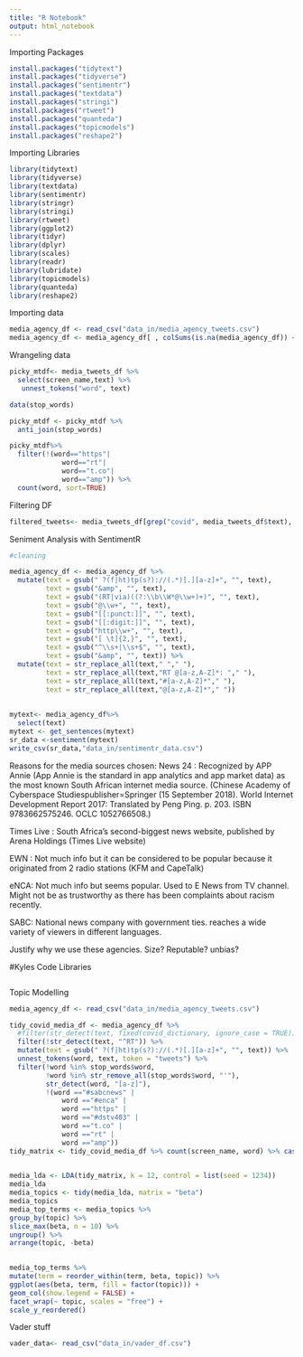 ```yaml
---
title: "R Notebook"
output: html_notebook
---
```

Importing Packages
```r
install.packages("tidytext")
install.packages("tidyverse")
install.packages("sentimentr")
install.packages("textdata")
install.packages("stringi")
install.packages("rtweet")
install.packages("quanteda")
install.packages("topicmodels")
install.packages("reshape2")
```

Importing Libraries
```r
library(tidytext)
library(tidyverse)
library(textdata)
library(sentimentr)
library(stringr)
library(stringi)
library(rtweet)
library(ggplot2)
library(tidyr)
library(dplyr)
library(scales)
library(readr)
library(lubridate)
library(topicmodels)
library(quanteda)
library(reshape2)
```
Importing data
```r
media_agency_df <- read_csv("data_in/media_agency_tweets.csv")
media_agency_df <- media_agency_df[ , colSums(is.na(media_agency_df)) < nrow(media_agency_df)]

```

Wrangeling data
```r
picky_mtdf<- media_tweets_df %>%
  select(screen_name,text) %>%
   unnest_tokens("word", text)

data(stop_words)

picky_mtdf <- picky_mtdf %>%
  anti_join(stop_words)

picky_mtdf%>%
  filter(!(word=="https"|
             word=="rt"|
             word=="t.co"|
             word=="amp")) %>%
  count(word, sort=TRUE)
```
Filtering DF
```r
filtered_tweets<- media_tweets_df[grep("covid", media_tweets_df$text), ignore.case = TRUE]
```
Seniment Analysis with SentimentR
```r
#cleaning

media_agency_df <- media_agency_df %>%
  mutate(text = gsub(" ?(f|ht)tp(s?)://(.*)[.][a-z]+", "", text),
         text = gsub("&amp", "", text),
         text = gsub("(RT|via)((?:\\b\\W*@\\w+)+)", "", text),
         text = gsub("@\\w+", "", text),
         text = gsub("[[:punct:]]", "", text),
         text = gsub("[[:digit:]]", "", text),
         text = gsub("http\\w+", "", text),
         text = gsub("[ \t]{2,}", "", text),
         text = gsub("^\\s+|\\s+$", "", text),
         text = gsub("&amp", "", text)) %>%
  mutate(text = str_replace_all(text," "," "),
         text = str_replace_all(text,"RT @[a-z,A-Z]*: "," "),
         text = str_replace_all(text,"#[a-z,A-Z]*"," "),
         text = str_replace_all(text,"@[a-z,A-Z]*"," "))
 
 
mytext<- media_agency_df%>%
  select(text) 
mytext <- get_sentences(mytext)
sr_data <-sentiment(mytext)
write_csv(sr_data,"data_in/sentimentr_data.csv")
```
Reasons for the media sources chosen:
News 24 : Recognized by APP Annie (App Annie is the standard in app analytics and app market data) as the most known South African internet media source. (Chinese Academy of Cyberspace Studiespublisher=Springer (15 September 2018). World Internet Development Report 2017: Translated by Peng Ping. p. 203. ISBN 9783662575246. OCLC 1052766508.)

Times Live : South Africa's second-biggest news website, published by Arena Holdings (Times Live website)

EWN : Not much info but it can be considered to be popular because it originated from 2 radio stations (KFM and CapeTalk)

eNCA: Not much info but seems popular. Used to E News from TV channel. Might not be as trustworthy as there has been complaints about racism recently.

SABC: National news company with government ties. reaches a wide variety of viewers in different languages.

Justify why we use these agencies. Size? Reputable? unbias?

#Kyles Code
Libraries
```r

```



Topic Modelling
```r
media_agency_df <- read_csv("data_in/media_agency_tweets.csv")

tidy_covid_media_df <- media_agency_df %>%
  #filter(str_detect(text, fixed(covid_dictionary, ignore_case = TRUE))) %>%
  filter(!str_detect(text, "^RT")) %>%
  mutate(text = gsub(" ?(f|ht)tp(s?)://(.*)[.][a-z]+", "", text)) %>%
  unnest_tokens(word, text, token = "tweets") %>%
  filter(!word %in% stop_words$word,
         !word %in% str_remove_all(stop_words$word, "'"),
         str_detect(word, "[a-z]"),
         !(word =="#sabcnews" |
             word =="#enca" |
             word =="https" |
             word =="#dstv403" |
             word =="t.co" |
             word =="rt" |
             word =="amp"))
tidy_matrix <- tidy_covid_media_df %>% count(screen_name, word) %>% cast_dfm(screen_name, word, n)

 
media_lda <- LDA(tidy_matrix, k = 12, control = list(seed = 1234))
media_lda
media_topics <- tidy(media_lda, matrix = "beta")
media_topics
media_top_terms <- media_topics %>%
group_by(topic) %>%
slice_max(beta, n = 10) %>%
ungroup() %>%
arrange(topic, -beta)
 

media_top_terms %>%
mutate(term = reorder_within(term, beta, topic)) %>%
ggplot(aes(beta, term, fill = factor(topic))) +
geom_col(show.legend = FALSE) +
facet_wrap(~ topic, scales = "free") +
scale_y_reordered()
```
Vader stuff
```r
vader_data<- read_csv("data_in/vader_df.csv")
```


